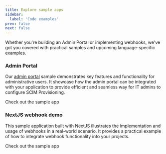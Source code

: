 ```yaml
---
title: Explore sample apps
sidebar:
  label: 'Code examples'
prev: false
next: false
---
```



Whether you're building an Admin Portal or implementing webhooks, we've got you
covered with practical samples and upcoming language-specific examples.

### Admin Portal

Our [admin portal](/directory/guides/admin-portal) sample demonstrates key features and functionality for
administrative users. It showcase how the admin portal can be integrated with your application to
provide efficient and seamless way for IT admins to configure SCIM Provisioning.

<LinkButton href="https://github.com/scalekit-developers/nodejs-example-apps/tree/main/embed-admin-portal-sample" target="_blank" rel="noopener">
  Check out the sample app
</LinkButton>

### NextJS webhook demo

This sample application built with NextJS illustrates the implementation and usage of webhooks in a
real-world scenario. It provides a practical example of how to integrate webhook functionality into
your projects.

<LinkButton href="https://github.com/scalekit-developers/nextjs-example-apps/tree/main/webhook-events" target="_blank" rel="noopener">
  Check out the sample app
</LinkButton>
